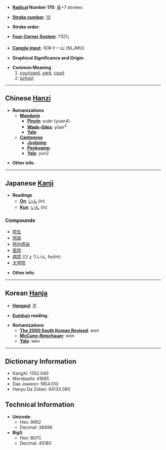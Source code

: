 * '''[[Wiktionary:Chinese radical index| Radical]] Number 170''': [[Wiktionary:Chinese radical index 阜|阜]]+7 strokes

* '''[[Wiktionary:Chinese total strokes index|Stroke number]]''': [[Wiktionary:Chinese total strokes index 10|10]]

* '''Stroke order''': 

* '''[[Wiktionary:Chinese four corner index|Four-Corner System]]''': 7321<sub>1</sub>

* '''[[Wiktionary:Chinese Cangjie index|Cangjie input]]''': 弓中十一山 (NLJMU)

* '''Graphical Significance and Origin''': 

* '''Common Meaning'''
*#[[courtyard]], [[yard]], [[court]]
*# [[school]]

----

== Chinese [[Hanzi]] ==

* '''Romanizations'''
** '''[[Mandarin]]'''
*** '''[[Pinyin]]''': yuàn (yuan4)
*** '''[[Wade-Giles]]''': yüan<sup>4</sup>
*** '''[[Yale]]''': 
** '''[[Cantonese]]'''
*** '''[[Jyutping]]''':
*** '''[[Penkyamp]]''': 
*** '''[[Yale]]''': yun2

* '''Other info''': 

----

== Japanese [[Kanji]] ==

* '''Readings'''
** '''[[On]]''': [[いん]] (in)
** '''[[Kun]]''': [[いん]] (in)

===Compounds===
*[[院生]]
*[[院政]]
*[[院内感染]]
*[[医院]]
*[[病院]] (びょういん, byōin)
*[[大学院]]

* '''Other info''':  

----

== Korean [[Hanja]] ==

* '''[[Hangeul]]''': [[원]]

* '''[[Eumhun]] reading''': 

* '''Romanizations'''
** '''[[The 2000 South Korean Revised Romanization|The 2000 South Korean Revised]]''': won
** '''[[McCune-Reischauer]]''': wŏn
** '''[[Yale]]''': wen

----

== Dictionary Information ==

* KangXi: 1352.040
* Morobashi: 41665
* Dae Jaweon: 1854.010
* Hanyu Da Zidian: 64133.080

== Technical Information ==

* '''Unicode''':
** Hex: 9662
** Decimal: 38498
* '''Big5''':
** Hex: B07C
** Decimal: 45180